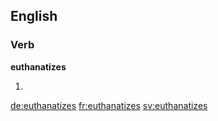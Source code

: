 ==English==

===Verb===
'''euthanatizes'''

# {{third-person singular of|euthanatize}}

[[de:euthanatizes]]
[[fr:euthanatizes]]
[[sv:euthanatizes]]